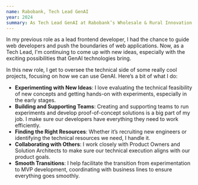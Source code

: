 ```yaml
---
name: Rabobank, Tech Lead GenAI
year: 2024
summary: As Tech Lead GenAI at Rabobank’s Wholesale & Rural Innovation department, I lead the development of GenAI-driven solutions, focusing on technical innovation and collaboration to advance agrifinance.
---
```


In my previous role as a lead frontend developer, I had the chance to guide web developers and push the boundaries of web applications. Now, as a Tech Lead, I'm continuing to come up with new ideas, especially with the exciting possibilities that GenAI technologies bring.

In this new role, I get to oversee the technical side of some really cool projects, focusing on how we can use GenAI. Here’s a bit of what I do:

- **Experimenting with New Ideas**: I love evaluating the technical feasibility of new concepts and getting hands-on with experiments, especially in the early stages.
- **Building and Supporting Teams**: Creating and supporting teams to run experiments and develop proof-of-concept solutions is a big part of my job. I make sure our developers have everything they need to work efficiently.
- **Finding the Right Resources**: Whether it’s recruiting new engineers or identifying the technical resources we need, I handle it.
- **Collaborating with Others**: I work closely with Product Owners and Solution Architects to make sure our technical execution aligns with our product goals.
- **Smooth Transitions**: I help facilitate the transition from experimentation to MVP development, coordinating with business lines to ensure everything goes smoothly.

